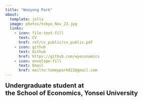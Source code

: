 ```yaml
---
title: "Wooyong Park"
about:
  template: jolla
  image: photos/tokyo_Nov_23.jpg
  links:
    - icon: file-text-fill
      text: CV
      href: ref/cv_public/cv_public.pdf
    - icon: github
      text: Github
      href: https://github.com/wyeconomics
    - icon: envelope-fill
      text: Email
      href: mailto:tommypark822@gmail.com
---
```



<b style="font-size: 20px; ">Undergraduate student at<br>the School of Economics, Yonsei University</b>
